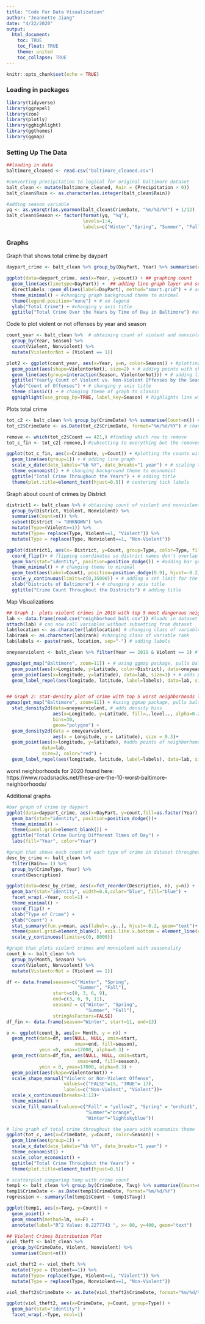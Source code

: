 ```yaml
---
title: "Code For Data Visualization"
author: "Jeannette Jiang"
date: "4/22/2020"
output: 
  html_document:
    toc: TRUE
    toc_float: TRUE
    theme: united
    toc_collapse: TRUE
---
```


```r
knitr::opts_chunk$set(echo = TRUE)
```

### Loading in packages
```r
library(tidyverse)
library(ggrepel)
library(zoo)
library(plotly)
library(gghighlight)
library(ggthemes)
library(ggmap)
```

### Setting Up The Data
```r
##loading in data
baltimore_cleaned <- read.csv("baltimore_cleaned.csv")

#converting precipitation to logical for original baltimore dataset
balt_clean <- mutate(baltimore_cleaned, Rain = (Precipitation > 0))
balt_clean$Rain <- as.character(as.integer(balt_clean$Rain))

#adding season variable
yq <- as.yearqtr(as.yearmon(balt_clean$CrimeDate, "%m/%d/%Y") + 1/12) 
balt_clean$Season <- factor(format(yq, "%q"), 
                            levels=1:4, 
                            labels=c("Winter","Spring", "Summer", "Fall"))
```

### Graphs

Graph that shows total crime by daypart
```r
daypart_crime <- balt_clean %>% group_by(DayPart, Year) %>% summarise(count=n()) #obtaining count for different parts of day

ggplot(data=daypart_crime, aes(x=Year, y=count)) + ## graphing count
  geom_line(aes(linetype=DayPart)) +  ## adding line graph layer and setting different linetypes corresponding to different parts of day
  directlabels::geom_dl(aes(label=DayPart), method="smart.grid") + # add labels of daypart
  theme_minimal() + #changing graph background theme to minimal
  theme(legend.position="none") + # no legend
  ylab("Total Crime") + #changing y axis title
  ggtitle("Total Crime Over the Years by Time of Day in Baltimore") #adding title to entire plot

```


Code to plot violent or not offenses by year and season
```r
count_year <- balt_clean %>%  # obtaining count of violent and nonviolent crimes by year and season
  group_by(Year, Season) %>% 
  count(Violent, Nonviolent) %>% 
  mutate(ViolentorNot = (Violent == 1))

plot2 <- ggplot(count_year, aes(x=Year, y=n, color=Season)) + #plotting count
  geom_point(aes(shape=ViolentorNot), size=2) + # adding points with shape dictated by a violent or nonviolent crime
  geom_line(aes(group=interaction(Season, ViolentorNot))) + # adding line graph
  ggtitle("Yearly Count of Violent vs. Non-Violent Offenses by the Seasons") + # adding title
  ylab("Count of Offenses") + # changing y axis title
  theme_classic() + # changing theme of graph to classic
  gghighlight(use_group_by=TRUE, label_key=Season) # highlights line with season
```

Plots total crime 
```r
tot_c2 <- balt_clean %>% group_by(CrimeDate) %>% summarise(Count=n()) # obtaining count of crimes for each day
tot_c2$CrimeDate <- as.Date(tot_c2$CrimeDate, format="%m/%d/%Y") # changing CrimeDate variable to date format

remove <- which(tot_c2$Count == 421,) #finding which row to remove
tot_c_fin <- tot_c2[-remove,] #subsetting to everything but the removed row

ggplot(tot_c_fin, aes(x=CrimeDate, y=Count)) + #plotting the counts without the outlier
  geom_line(aes(group=1)) + # adding line graph
  scale_x_date(date_labels="%b %Y", date_breaks="1 year") + # scaling the tick marks of the x axis
  theme_economist() + # changing background theme to economist
  ggtitle("Total Crime Throughout the Years") + # adding title
  theme(plot.title=element_text(hjust=0.5)) # centering tick labels
```

Graph about count of crimes by District
```r
district1 <- balt_clean %>% # obtaining count of violent and nonviolent crimes by district
  group_by(District, Violent, Nonviolent) %>%
  summarise(Count=n()) %>%
  subset(District != "UNKNOWN") %>%
  mutate(Type=(Violent==1)) %>% 
  mutate(Type= replace(Type, Violent==1, "Violent")) %>% 
  mutate(Type = replace(Type, Nonviolent==1, "Non-Violent"))

ggplot(district1, aes(x= District, y=Count, group=Type, color=Type, fill=Type)) + # plotting count 
  coord_flip()+ # flipping coordinates so district names don't overlap
  geom_bar(stat="identity", position=position_dodge()) + #adding bar graph
  theme_minimal() + # changing theme to minimal
  geom_text(aes(label=Count), position=position_dodge(0.9), hjust=-0.2) + # adding count text for each bar
  scale_y_continuous(limits=c(0,35000)) + # adding a set limit for the y axis
  xlab("Districts of Baltimore") + # changing x axis title
  ggtitle("Crime Count Throughout the Districts") # adding title 

```

Map Visualizations
```r

## Graph 1- plots violent crimes in 2019 with top 5 most dangerous neighborhoods labeled 
lab <- data.frame(read.csv("neighborhood_balt.csv")) #loads in dataset
attach(lab) # can now call variables without subsetting from dataset
lab$location <- as.character(lab$location) # changing class of variable location
lab$rank <- as.character(lab$rank) #changing class of variable rank
lab$labels <- paste(rank, location, sep="-") # adding labels 

oneyearviolent <- balt_clean %>% filter(Year == 2019 & Violent == 1) # filter original dataset to just the year 2019 and only violent crimes

ggmap(get_map("Baltimore", zoom=11)) + # using ggmap package, pulls baltimore map
  geom_point(aes(x=Longitude, y=Latitude, color=District), data=oneyearviolent) + # adds point to baltimore map
  geom_point(aes(x=longitude, y=latitude), data=lab, size=1) + # adds points of neighborhoods in lab dataset
  geom_label_repel(aes(longitude, latitude, label=labels), data=lab, size=2) # adds labels to the neighborhood points using ggrepel package


## Graph 2: stat-density plot of crime with top 5 worst neighborhoods labeled
ggmap(get_map("Baltimore", zoom=11)) + #using ggmap package, pulls baltimore mpa
  stat_density2d(data=oneyearviolent, # adds density bins 
                 aes(x=Longitude, y=Latitude, fill=..level.., alpha=0.25), 
                 bins=30,
                 geom="polygon") +
  geom_density2d(data = oneyearviolent, 
                 aes(x = Longitude, y = Latitude), size = 0.3)+
  geom_point(aes(x=longitude, y=latitude), #adds points of neighborhoods in lab dataset
             data=lab, 
             size=2, color="red") +
  geom_label_repel(aes(longitude, latitude, label=labels), data=lab, size=2) #adds labels to the neighborhood points 
```
worst neighborhoods for 2020 found here: https://www.roadsnacks.net/these-are-the-10-worst-baltimore-neighborhoods/

Additional graphs
```r
#bar graph of crime by daypart
ggplot(data=daypart_crime, aes(x=DayPart, y=count,fill=as.factor(Year), color=as.factor(Year))) + 
  geom_bar(stat="identity", position=position_dodge())+
  theme_minimal() + 
  theme(panel.grid=element_blank()) + 
  ggtitle("Total Crime During Different Times of Day") + 
  labs(fill="Year", color="Year") 

#graph that shows each count of each type of crime in dataset throughout all the years
desc_by_crime <- balt_clean %>% 
  filter(Rain== 1) %>% 
  group_by(CrimeType, Year) %>% 
  count(Description)

ggplot(data=desc_by_crime, aes(x=fct_reorder(Description, n), y=n)) + 
  geom_bar(stat="identity", width=0.8,color="blue", fill="blue") +
  facet_wrap(.~Year, ncol=1) + 
  theme_minimal() + 
  coord_flip() +
  xlab("Type of Crime") + 
  ylab("Count") + 
  stat_summary(fun.y=mean, aes(label=..y..), hjust=-0.2, geom="text")+ 
  theme(panel.grid=element_blank(), axis.line.x.bottom = element_line(color="black")) +
  scale_y_continuous(limits=c(0, 8000))

#graph that plots violent crimes and nonviolent with seasonality
count_b <- balt_clean %>% 
  group_by(Month, Season) %>% 
  count(Violent, Nonviolent) %>% 
  mutate(ViolentorNot = (Violent == 1))

df <- data.frame(season=c("Winter", "Spring", 
                          "Summer", "Fall"),
                 start=c(0, 3, 6, 9),
                 end=c(3, 6, 9, 11),
                 season2 = c("Winter", "Spring", 
                             "Summer", "Fall"),
                 stringAsFactors=FALSE)
df_fin <- data.frame(season="Winter", start=11, end=13)

o <- ggplot(count_b, aes(x= Month, y = n)) + 
  geom_rect(data=df, aes(NULL, NULL, xmin=start, 
                         xmax=end, fill=season), 
            ymin =0, ymax=17000, alpha=0.3) +
  geom_rect(data=df_fin, aes(NULL, NULL, xmin=start, 
                          xmax=end, fill=season), 
            ymin = 0, ymax=17000, alpha=0.3) +
  geom_point(aes(shape=ViolentorNot)) + 
  scale_shape_manual("Violent or Non-Violent Offense", 
                     values=c("FALSE"=15, "TRUE"= 17), 
                     labels=c("Non-Violent", "Violent"))+
  scale_x_continuous(breaks=1:12)+
  theme_minimal() + 
  scale_fill_manual(values=c("Fall" = "yellow2", "Spring" = "orchid1", 
                             "Summer"="orange", 
                             "Winter"="lightskyblue"))

# line graph of total crime throughout the years with economics theme
ggplot(tot_c, aes(x=CrimeDate, y=Count, color=Season)) + 
  geom_line(aes(group=1)) +
  scale_x_date(date_labels="%b %Y", date_breaks="1 year") + 
  theme_economist() +
  scale_color_economist() +
  ggtitle("Total Crime Throughout the Years") +
  theme(plot.title=element_text(hjust=0.5))

# scatterplot comparing temp with crime count
temp1 <- balt_clean %>% group_by(CrimeDate, Tavg) %>% summarise(Count=n())
temp1$CrimeDate <- as.Date(temp1$CrimeDate, format="%m/%d/%Y")
regression <- summary(lm(temp1$Count ~ temp1$Tavg))

ggplot(temp1, aes(x=Tavg, y=Count)) + 
  geom_point() + 
  geom_smooth(method=lm, se=F) + 
  annotate(label="R^2 Value: 0.2277743 ", x= 80, y=400, geom="text")

## Violent Crimes Distribution Plot
viol_theft <- balt_clean %>% 
  group_by(CrimeDate, Violent, Nonviolent) %>% 
  summarise(Count=n()) 

viol_theft2 <- viol_theft %>%
  mutate(Type = (Violent==1)) %>% 
  mutate(Type= replace(Type, Violent==1, "Violent")) %>% 
  mutate(Type = replace(Type, Nonviolent==1, "Non-Violent"))

viol_theft2$CrimeDate <- as.Date(viol_theft2$CrimeDate, format="%m/%d/%Y")

ggplot(viol_theft2, aes(x=CrimeDate, y=Count, group=Type)) + 
  geom_bar(stat="identity") +
  facet_wrap(.~Type, ncol=1)
```

